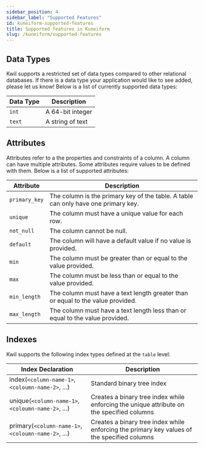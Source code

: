 ```yaml
---
sidebar_position: 4
sidebar_label: "Supported Features"
id: kuneiform-supported-features
title: Supported features in Kuneiform
slug: /kuneiform/supported-features
---
```


## Data Types

Kwil supports a restricted set of data types compared to other relational databases.  If there is a data type your application would like to see added, please let us know!  Below is a list of currently supported data types:

| Data Type | Description |
| --------- | ----------- |
| `int` | A 64-bit integer |
| `text` | A string of text |

## Attributes

Attributes refer to a the properties and constraints of a column.  A column can have multiple attributes.  Some attributes require values to be defined with them.  Below is a list of supported attributes:

| Attribute | Description |
| --------- | ----------- |
| `primary_key` | The column is the primary key of the table.  A table can only have one primary key. |
| `unique` | The column must have a unique value for each row. |
| `not_null` | The column cannot be null. |
| `default` | The column will have a default value if no value is provided. |
| `min` | The column must be greater than or equal to the value provided. |
| `max` | The column must be less than or equal to the value provided. |
| `min_length` | The column must have a text length greater than or equal to the value provided. |
| `max_length` | The column must have a text length less than or equal to the value provided. |

## Indexes

Kwil supports the following index types defined at the `table` level:

| Index Declaration | Description |
| ----------------- | ----------- |
| index(`<column-name-1>`, `<coloumn-name-2>`, ...) | Standard binary tree index |
| unique(`<column-name-1>`, `<coloumn-name-2>`, ...) | Creates a binary tree index while enforcing the unique attribute on the specified columns |
| primary(`<column-name-1>`, `<coloumn-name-2>`, ...) | Creates a binary tree index while enforcing the primary key values of the specified columns |